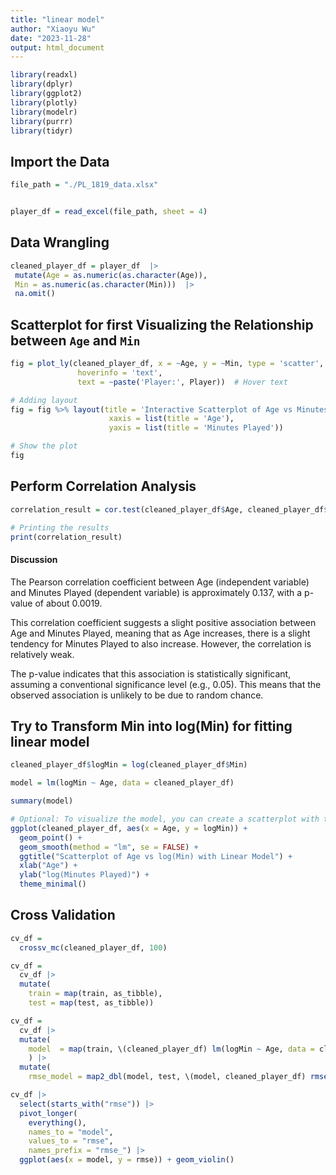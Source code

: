 ```yaml
---
title: "linear model"
author: "Xiaoyu Wu"
date: "2023-11-28"
output: html_document
---
```


```r
library(readxl)
library(dplyr)
library(ggplot2)
library(plotly)
library(modelr)
library(purrr)
library(tidyr)
```

## Import the Data 
```r
file_path = "./PL_1819_data.xlsx"


player_df = read_excel(file_path, sheet = 4)
```

## Data Wrangling 
```r
cleaned_player_df = player_df  |> 
 mutate(Age = as.numeric(as.character(Age)),
 Min = as.numeric(as.character(Min)))  |> 
 na.omit()
```


## Scatterplot for first Visualizing the Relationship between `Age` and `Min`
```r
fig = plot_ly(cleaned_player_df, x = ~Age, y = ~Min, type = 'scatter', mode = 'markers',
               hoverinfo = 'text',
               text = ~paste('Player:', Player))  # Hover text

# Adding layout
fig = fig %>% layout(title = 'Interactive Scatterplot of Age vs Minutes Played',
                      xaxis = list(title = 'Age'),
                      yaxis = list(title = 'Minutes Played'))

# Show the plot
fig
```

## Perform Correlation Analysis 
```r
correlation_result = cor.test(cleaned_player_df$Age, cleaned_player_df$Min)

# Printing the results
print(correlation_result)
```

#### Discussion 
The Pearson correlation coefficient between Age (independent variable) and Minutes Played (dependent variable) is approximately 0.137, with a p-value of about 0.0019.

This correlation coefficient suggests a slight positive association between Age and Minutes Played, meaning that as Age increases, there is a slight tendency for Minutes Played to also increase. However, the correlation is relatively weak.

The p-value indicates that this association is statistically significant, assuming a conventional significance level (e.g., 0.05). This means that the observed association is unlikely to be due to random chance. 

## Try to Transform Min into log(Min) for fitting linear model 
```r
cleaned_player_df$logMin = log(cleaned_player_df$Min)

model = lm(logMin ~ Age, data = cleaned_player_df)

summary(model)

# Optional: To visualize the model, you can create a scatterplot with the regression line
ggplot(cleaned_player_df, aes(x = Age, y = logMin)) +
  geom_point() +
  geom_smooth(method = "lm", se = FALSE) +
  ggtitle("Scatterplot of Age vs log(Min) with Linear Model") +
  xlab("Age") +
  ylab("log(Minutes Played)") +
  theme_minimal()
```

## Cross Validation
```r
cv_df = 
  crossv_mc(cleaned_player_df, 100)

cv_df =
  cv_df |> 
  mutate(
    train = map(train, as_tibble),
    test = map(test, as_tibble))

cv_df = 
  cv_df |> 
  mutate(
    model  = map(train, \(cleaned_player_df) lm(logMin ~ Age, data = cleaned_player_df))
    ) |> 
  mutate(
    rmse_model = map2_dbl(model, test, \(model, cleaned_player_df) rmse(model = model, data = cleaned_player_df)))

cv_df |> 
  select(starts_with("rmse")) |> 
  pivot_longer(
    everything(),
    names_to = "model", 
    values_to = "rmse",
    names_prefix = "rmse_") |> 
  ggplot(aes(x = model, y = rmse)) + geom_violin()
```

